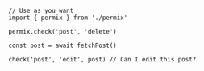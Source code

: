 ```tsx
// Use as you want
import { permix } from './permix'

permix.check('post', 'delete')

const post = await fetchPost()

check('post', 'edit', post) // Can I edit this post?
```
